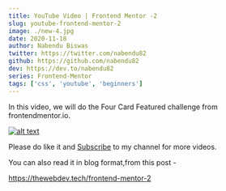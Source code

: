 ```yaml
---
title: YouTube Video | Frontend Mentor -2
slug: youtube-frontend-mentor-2
image: ./new-4.jpg
date: 2020-11-18
author: Nabendu Biswas
twitter: https://twitter.com/nabendu82
github: https://github.com/nabendu82
dev: https://dev.to/nabendu82
series: Frontend-Mentor
tags: ['css', 'youtube', 'beginners']
---
```


In this video, we will do the Four Card Featured challenge from frontendmentor.io. 

<div className={styles.image__small}>

[![alt text](https://res.cloudinary.com/dxkxvfo2o/image/upload/v1606203570/frontend-mentor-2_jp5c4q.jpg)](https://www.youtube.com/watch?v=yTRo7h1tSFo "Frontend Mentor")

</div>

Please do like it and [Subscribe](https://www.youtube.com/channel/UCRf7mazcufqZxd2pR3oQJuQ?sub_confirmation=1) to my channel for more videos.

You can also read it in blog format,from this post -

https://thewebdev.tech/frontend-mentor-2


